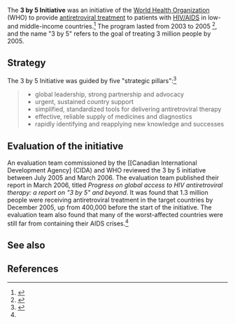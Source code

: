 The '''3 by 5 Initiative''' was an initiative of the [[World Health Organization]] (WHO) to provide [[antiretroviral treatment]] to patients with [[HIV/AIDS]] in low- and middle-income countries.<ref name="who_main">{{cite web |url=http://www.who.int/3by5/en/ |title=The 3 by 5 Initiative |accessdate=May 2, 2016 |publisher=World Health Organization}}</ref> The program lasted from 2003 to 2005 <ref name="eval">{{cite web |url=http://www.oecd.org/derec/canada/3by5-Evaluation-WHO.pdf |title=EVALUATION OF WHO’s CONTRIBUTION TO “3 BY 5”: Main Report |accessdate=May 2, 2016 |date=2006 |authors=Maria Ines Battistella Nemes et al. |publisher=World Health Organization}}</ref>, and the name "3 by 5" refers to the goal of treating 3 million people by 2005.

==Strategy==

The 3 by 5 Initiative was guided by five "strategic pillars":<ref name="making_it_happen">{{cite web |url=http://www.who.int/3by5/publications/documents/en/3by5StrategyMakingItHappen.pdf |title=Treating 3 million by 2005: Making it happen - The WHO Strategy |accessdate=May 2, 2016 |date=2003 |publisher=World Health Organization}}</ref>{{rp|11}}

<blockquote>
* global leadership, strong partnership and advocacy
* urgent, sustained country support
* simplified, standardized tools for delivering antiretroviral therapy
* effective, reliable supply of medicines and diagnostics
* rapidly identifying and reapplying new knowledge and successes
</blockquote>

==Evaluation of the initiative==

An evaluation team commissioned by the [[Canadian International Development Agency] (CIDA) and WHO reviewed the 3 by 5 initiative between July 2005 and March 2006. The evaluation team published their report in March 2006, titled ''Progress on global access to HIV antiretroviral therapy: a report on "3 by 5" and beyond''. It was found that 1.3 million people were receiving antiretroviral treatment in the target countries by December 2005, up from 400,000 before the start of the initiative. The evaluation team also found that many of the worst-affected countries were still far from containing their AIDS crises.<ref name=eval/>{{rp|XIX}}

==See also==

==References==

{{reflist|30em}}

